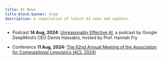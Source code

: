 ```yaml
---
title: AI News
title-block-banner: true
description: A compilation of latest AI news and updates.
---
```


- <span class="badge rounded-pill bg-primary">Podcast</span> **14 Aug, 2024:** [Unreasonably Effective AI](https://www.youtube.com/watch?v=pZybROKrj2Q), a podcast by Google DeepMind's CEO Demis Hassabis, hosted by Prof. Hannah Fry

- <span class="badge rounded-pill bg-info">Conference</span> **11 Aug, 2024:** [The 62nd Annual Meeting of the Association for Computational Linguistics (ACL 2024)](https://2024.aclweb.org/)